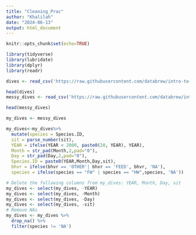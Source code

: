```yaml
---
title: "Cleaning_Prac"
author: "Khalilah"
date: "2024-06-13"
output: html_document
---
```


```r
knitr::opts_chunk$set(echo=TRUE)
```


```r
library(tidyverse)
library(lubridate)
library(dplyr)
library(readr)
```


```r
dives <- read_csv('https://raw.githubusercontent.com/databrew/intro-to-data-science/main/data/whales-dives.csv')

head(dives)
messy_dives <- read_csv('https://raw.githubusercontent.com/databrew/intro-to-data-science/main/data/whales-dives-messy.csv')

head(messy_dives)

my_dives <- messy_dives

my_dives<-my_dives%>%
  mutate(species = Species.ID,
  sit = parse_number(sit),
  YEAR = ifelse(YEAR < 2000, paste0(20, YEAR), YEAR),
  Month = str_pad(Month,2,pad="0"),
  Day = str_pad(Day,2,pad="0"),
  Species.ID = paste0(YEAR,Month,Day,sit),
  bhvr = ifelse(bhvr == 'OTHER'| bhvr == 'FEED', bhvr, 'NA'),
  species = ifelse(species == "FW" | species == "HW",species, 'NA'))

# Delete the following columns from my_dives: YEAR, Month, Day, sit
my_dives <- select(my_dives, -YEAR)
my_dives <- select(my_dives, -Month)
my_dives <- select(my_dives, -Day)
my_dives <- select(my_dives, -sit)
# Remove NAs
my_dives <- my_dives %>%
  drop_na() %>% 
  filter(species != 'NA')



```
